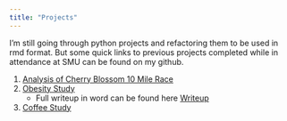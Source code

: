 ```yaml
---
title: "Projects"
---
```


I'm still going through python projects and refactoring them to be used in rmd format.  But some quick links to previous projects completed while in attendance at SMU can be found on my github.

1.  [Analysis of Cherry Blossom 10 Mile Race](file:///C:/githubrepo/7333_QTW/CaseStudy4/Analysis/Blossom.html)
2.  [Obesity Study](file:///C:/githubrepo/6372_StatsProj2_asea/Health-Analysis.html)
    * Full writeup in word can be found here [Writeup](https://github.com/Landcruiser87/6372_StatsProj2_asea/blob/master/asea_StatsProj2.docx)
3.  [Coffee Study](https://github.com/Landcruiser87/Cadc_7331_Project/blob/master/analysis/coffeeandy.ipynb)